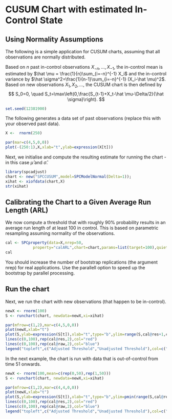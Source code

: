 <!--
%\VignetteEngine{knitr::knitr}
%\VignetteIndexEntry{CUSUM Chart with estimated In-Control State}
-->
CUSUM Chart with estimated In-Control State
===========================================
Using Normality Assumptions
---------------------------
The following is a simple application for CUSUM charts, assuming that
all observations are normally distributed.

Based on $n$ past in-control  observations $X_{-n},\dots,X_{-1}$,
the in-control mean is estimated by
$\hat \mu = \frac{1}{n}\sum_{i=-n}^{-1} X_i$
and the in-control variance by
$\hat \sigma^2=\frac{1}{n-1}\sum_{i=-n}^{-1} (X_i-\hat \mu)^2$.
Based on new observations $X_1,X_2,\dots$, the CUSUM chart is then defined by
$$
S_0=0, \quad S_t=\max\left(0,\frac{S_{t-1}+X_t-\hat \mu-\Delta/2}{\hat \sigma}\right).
$$

```r
set.seed(12381900)
```

The following generates a data set of past observations (replace this with your observed past data).
```r
X <-  rnorm(250)
```
```r
par(mar=c(4,5,0,0))
plot(-(250:1),X,xlab="t",ylab=expression(X[t]))
```

Next, we initialise and compute the resulting estimate for running the chart - in this case $\hat \mu$ and $\hat \sigma$.
```r
library(spcadjust)
chart <- new("SPCCUSUM",model=SPCModelNormal(Delta=1));
xihat <- xiofdata(chart,X)
str(xihat)
```
Calibrating the Chart to a Given Average Run Length (ARL)
---------------------------------------------------

We now compute a threshold that  with roughly 90\%
probability  results in an average run length of at least 100 in control.
This is based on parametric resampling assuming normality
of the observations.

```r
cal <- SPCproperty(data=X,nrep=50,
            property="calARL",chart=chart,params=list(target=100),quiet=TRUE)
cal
```
You should
increase the number of bootstrap replications (the argument nrep) for
real applications. Use the parallell option to speed up the bootstrap
by parallel processing. 

Run the chart
---------------------------------------------------

Next, we run  the chart with new observations (that happen to be in-control).
```r
newX <- rnorm(100)
S <- runchart(chart, newdata=newX,xi=xihat)
```

```r
par(mfrow=c(1,2),mar=c(4,5,0,0))
plot(newX,xlab="t")
plot(S,ylab=expression(S[t]),xlab="t",type="b",ylim=range(S,cal@res+1,cal@raw))
lines(c(0,100),rep(cal@res,2),col="red")
lines(c(0,100),rep(cal@raw,2),col="blue")
legend("topleft",c("Adjusted Threshold","Unadjusted Threshold"),col=c("red","blue"),lty=1)
```


In the next example, the  chart is run with data that is   out-of-control from time 51 onwards.
```r
newX <- rnorm(100,mean=c(rep(0,50),rep(1,50)))
S <- runchart(chart, newdata=newX,xi=xihat)
```

```r
par(mfrow=c(1,2),mar=c(4,4,0,0))
plot(newX,xlab="t")
plot(S,ylab=expression(S[t]),xlab="t",type="b",ylim=pmin(range(S,cal@res,cal@raw),15))
lines(c(0,100),rep(cal@res,2),col="red")
lines(c(0,100),rep(cal@raw,2),col="blue")
legend("topleft",c("Adjusted Threshold","Unadjusted Threshold"),col=c("red","blue"),lty=1)
```


